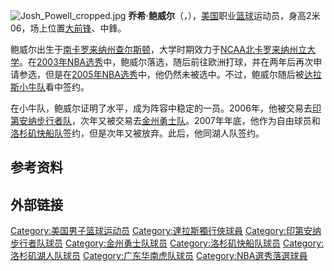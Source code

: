 {{noteTA
|G1=NBA
|T=zh-hans:乔希·鲍威尔;zh-hk:祖殊·保維;zh-tw:喬希·鮑威爾
|1=zh-hans:乔希·鲍威尔;zh-hk:祖殊·保維;zh-tw:喬希·鮑威爾
}}

[[File:Josh_Powell_cropped.jpg|thumb]]
'''乔希·鲍威尔'''（{{lang-en|'''Josh Powell'''}}，{{bd|1983年|1月25日|||P}}），[[美国|美国]]职业[[篮球|篮球]]运动员，身高2米06，场上位置[[大前锋|大前锋]]、中鋒。

鲍威尔出生于[[南卡罗来纳州|南卡罗来纳州]][[查尔斯顿|查尔斯顿]]，大学时期效力于[[NCAA|NCAA]][[北卡罗来纳州立大学|北卡罗来纳州立大学]]。在[[2003年NBA选秀|2003年NBA选秀]]中，鲍威尔落选，随后前往欧洲打球，并在两年后再次申请参选，但是在[[2005年NBA选秀|2005年NBA选秀]]中，他仍然未被选中。不过，鲍威尔随后被[[达拉斯小牛队|达拉斯小牛队]]看中签约。

在小牛队，鲍威尔证明了水平，成为阵容中稳定的一员。2006年，他被交易去[[印第安纳步行者队|印第安纳步行者队]]，次年又被交易去[[金州勇士队|金州勇士队]]。2007年年底，他作为自由球员和[[洛杉矶快船队|洛杉矶快船队]]签约，但是次年又被放弃。此后，他同湖人队签约。

== 参考资料 ==
{{reflist}}

== 外部链接 ==
{{basketballstats}}

{{Los Angeles Lakers 2008–09 NBA champions}}
{{Los Angeles Lakers 2009–10 NBA champions}}

{{Authority control}}
{{DEFAULTSORT:Powell, Josh}}
[[Category:美国男子篮球运动员|Category:美国男子篮球运动员]]
[[Category:達拉斯獨行俠球員|Category:達拉斯獨行俠球員]]
[[Category:印第安纳步行者队球员|Category:印第安纳步行者队球员]]
[[Category:金州勇士队球员|Category:金州勇士队球员]]
[[Category:洛杉矶快船队球员|Category:洛杉矶快船队球员]]
[[Category:洛杉矶湖人队球员|Category:洛杉矶湖人队球员]]
[[Category:广东华南虎队球员|Category:广东华南虎队球员]]
[[Category:NBA選秀落選球員|Category:NBA選秀落選球員]]